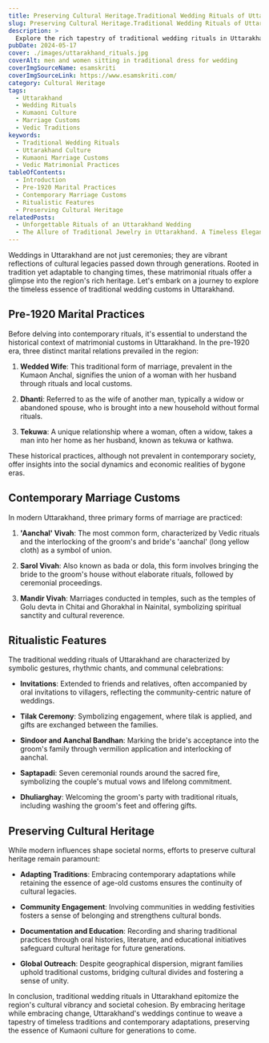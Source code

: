 ```yaml
---
title: Preserving Cultural Heritage.Traditional Wedding Rituals of Uttarakhand
slug: Preserving Cultural Heritage.Traditional Wedding Rituals of Uttarakhand
description: >
  Explore the rich tapestry of traditional wedding rituals in Uttarakhand, reflecting the region's cultural heritage and social dynamics. From ancient practices to contemporary adaptations, delve into the essence of Kumaoni matrimonial customs.
pubDate: 2024-05-17
cover: ./images/uttarakhand_rituals.jpg
coverAlt: men and women sitting in traditional dress for wedding
coverImgSourceName: esamskriti
coverImgSourceLink: https://www.esamskriti.com/
category: Cultural Heritage
tags:
  - Uttarakhand
  - Wedding Rituals
  - Kumaoni Culture
  - Marriage Customs
  - Vedic Traditions
keywords: 
  - Traditional Wedding Rituals
  - Uttarakhand Culture
  - Kumaoni Marriage Customs
  - Vedic Matrimonial Practices
tableOfContents:
  - Introduction
  - Pre-1920 Marital Practices
  - Contemporary Marriage Customs
  - Ritualistic Features
  - Preserving Cultural Heritage
relatedPosts:
  - Unforgettable Rituals of an Uttarakhand Wedding
  - The Allure of Traditional Jewelry in Uttarakhand. A Timeless Elegance
---
```


Weddings in Uttarakhand are not just ceremonies; they are vibrant reflections of cultural legacies passed down through generations. Rooted in tradition yet adaptable to changing times, these matrimonial rituals offer a glimpse into the region's rich heritage. Let's embark on a journey to explore the timeless essence of traditional wedding customs in Uttarakhand.

## Pre-1920 Marital Practices

Before delving into contemporary rituals, it's essential to understand the historical context of matrimonial customs in Uttarakhand. In the pre-1920 era, three distinct marital relations prevailed in the region:

1. **Wedded Wife**: This traditional form of marriage, prevalent in the Kumaon Anchal, signifies the union of a woman with her husband through rituals and local customs.

2. **Dhanti**: Referred to as the wife of another man, typically a widow or abandoned spouse, who is brought into a new household without formal rituals.

3. **Tekuwa**: A unique relationship where a woman, often a widow, takes a man into her home as her husband, known as tekuwa or kathwa.

These historical practices, although not prevalent in contemporary society, offer insights into the social dynamics and economic realities of bygone eras.

## Contemporary Marriage Customs

In modern Uttarakhand, three primary forms of marriage are practiced:

1. **'Aanchal' Vivah**: The most common form, characterized by Vedic rituals and the interlocking of the groom's and bride's 'aanchal' (long yellow cloth) as a symbol of union.

2. **Sarol Vivah**: Also known as bada or dola, this form involves bringing the bride to the groom's house without elaborate rituals, followed by ceremonial proceedings.

3. **Mandir Vivah**: Marriages conducted in temples, such as the temples of Golu devta in Chitai and Ghorakhal in Nainital, symbolizing spiritual sanctity and cultural reverence.

## Ritualistic Features

The traditional wedding rituals of Uttarakhand are characterized by symbolic gestures, rhythmic chants, and communal celebrations:

- **Invitations**: Extended to friends and relatives, often accompanied by oral invitations to villagers, reflecting the community-centric nature of weddings.

- **Tilak Ceremony**: Symbolizing engagement, where tilak is applied, and gifts are exchanged between the families.

- **Sindoor and Aanchal Bandhan**: Marking the bride's acceptance into the groom's family through vermilion application and interlocking of aanchal.

- **Saptapadi**: Seven ceremonial rounds around the sacred fire, symbolizing the couple's mutual vows and lifelong commitment.

- **Dhuliarghay**: Welcoming the groom's party with traditional rituals, including washing the groom's feet and offering gifts.

## Preserving Cultural Heritage

While modern influences shape societal norms, efforts to preserve cultural heritage remain paramount:

- **Adapting Traditions**: Embracing contemporary adaptations while retaining the essence of age-old customs ensures the continuity of cultural legacies.

- **Community Engagement**: Involving communities in wedding festivities fosters a sense of belonging and strengthens cultural bonds.

- **Documentation and Education**: Recording and sharing traditional practices through oral histories, literature, and educational initiatives safeguard cultural heritage for future generations.

- **Global Outreach**: Despite geographical dispersion, migrant families uphold traditional customs, bridging cultural divides and fostering a sense of unity.

In conclusion, traditional wedding rituals in Uttarakhand epitomize the region's cultural vibrancy and societal cohesion. By embracing heritage while embracing change, Uttarakhand's weddings continue to weave a tapestry of timeless traditions and contemporary adaptations, preserving the essence of Kumaoni culture for generations to come.
